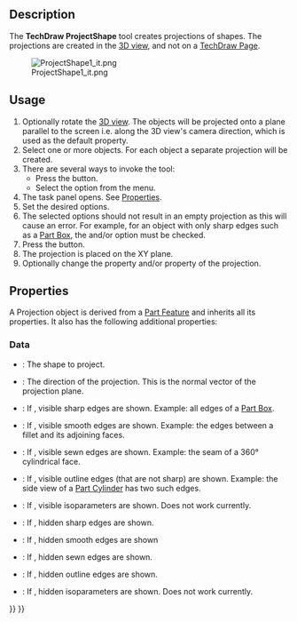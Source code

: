 <languages/>

{{Docnav
|[[TechDraw_ShareView|ShareView]]
|[[TechDraw_ActiveView|ActiveView]]
|[[TechDraw_Workbench|TechDraw]]
|IconL=TechDraw_ShareView.svg
|IconR=TechDraw_ActiveView.svg
|IconC=Workbench_TechDraw.svg
}}

{{GuiCommand
|Name=TechDraw ProjectShape
|MenuLocation=TechDraw → TechDraw Views → Project shape...
|Workbenches=[[TechDraw_Workbench|TechDraw]]
|Shortcut=
|Version=0.20
|SeeAlso=[[Draft_Shape2DView|Draft Shape2DView]]
}}

==Description==

The '''TechDraw ProjectShape''' tool creates projections of shapes. The projections are created in the [[3D_view|3D view]], and not on a [[TechDraw_PageDefault|TechDraw Page]].

[[File:ProjectShape1_it.png]]

== Usage ==

# Optionally rotate the [[3D_view|3D view]]. The objects will be projected onto a plane parallel to the screen i.e. along the 3D view's camera direction, which is used as the default {{PropertyData|Direction}} property. 
# Select one or more objects. For each object a separate projection will be created.
# There are several ways to invoke the tool:
#* Press the {{Button|[[Image:TechDraw_ProjectShape.svg|16px]] [[TechDraw_ProjectShape|Project shape...]]}} button.
#* Select the {{MenuCommand|TechDraw → TechDraw Views → [[Image:TechDraw_ProjectShape.svg|16px]] Project shape...}} option from the menu.
# The {{MenuCommand|Project shapes}} task panel opens. See [[#Properties|Properties]].
# Set the desired options.
# The selected options should not result in an empty projection as this will cause an error. For example, for an object with only sharp edges such as a [[Part_Box|Part Box]], the {{MenuCommand|Visible sharp edges}} and/or {{MenuCommand|Hidden sharp edges}} option must be checked.
# Press the {{Button|OK}} button.
# The projection is placed on the XY plane.
# Optionally change the {{PropertyData|Placement}} property and/or {{PropertyData|Direction}} property of the projection.

== Properties ==

A Projection object is derived from a [[Part_Feature|Part Feature]] and inherits all its properties. It also has the following additional properties:

=== Data ===

{{TitleProperty|Projection}}

* {{PropertyData|Source|Link}}: The shape to project.
* {{PropertyData|Direction|Vector}}: The direction of the projection. This is the normal vector of the projection plane.
* {{PropertyData|VCompound|Bool}}: If {{TRUE}}, visible sharp edges are shown. Example: all edges of a [[Part_Box|Part Box]].
* {{PropertyData|Rg1 Line VCompound|Bool}}: If {{TRUE}}, visible smooth edges are shown. Example: the edges between a fillet and its adjoining faces.
* {{PropertyData|Rg NLine VCompound|Bool}}: If {{TRUE}}, visible sewn edges are shown. Example: the seam of a 360° cylindrical face.
* {{PropertyData|Out Line VCompound|Bool}}: If {{TRUE}}, visible outline edges (that are not sharp) are shown. Example: the side view of a [[Part_Cylinder|Part Cylinder]] has two such edges.
* {{PropertyData|Iso Line VCompound|Bool}}: If {{TRUE}}, visible isoparameters are shown. Does not work currently.
* {{PropertyData|HCompound|Bool}}: If {{TRUE}}, hidden sharp edges are shown.
* {{PropertyData|Rg1 Line HCompound|Bool}}: If {{TRUE}}, hidden smooth edges are shown
* {{PropertyData|Rg NLine HCompound|Bool}}: If {{TRUE}}, hidden sewn edges are shown.
* {{PropertyData|Out Line HCompound|Bool}}: If {{TRUE}}, hidden outline edges are shown.
* {{PropertyData|Iso Line HCompound|Bool}}: If {{TRUE}}, hidden isoparameters are shown. Does not work currently.


{{Docnav
|[[TechDraw_ShareView|ShareView]]
|[[TechDraw_ActiveView|ActiveView]]
|[[TechDraw_Workbench|TechDraw]]
|IconL=TechDraw_ShareView.svg
|IconR=TechDraw_ActiveView.svg
|IconC=Workbench_TechDraw.svg
}}

{{TechDraw_Tools_navi{{#translation:}}}}
{{Userdocnavi{{#translation:}}}}